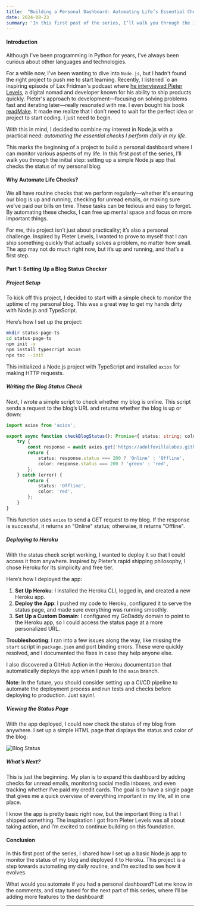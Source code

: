 ```yaml
---
title:  "Building a Personal Dashboard: Automating Life’s Essential Checks – Part 1"
date: 2024-08-23
summary: 'In this first post of the series, I’ll walk you through the initial step: setting up a simple Node.js app that checks the status of my personal blog.'
---
```


#### Introduction

Although I've been programming in Python for years, I've always been curious about other languages and technologies.

For a while now, I've been wanting to dive into `Node.js`, but I hadn't found the right project to push me to start learning. Recently, I listened `o an inspiring episode of Lex Fridman's podcast where [he interviewed Pieter Levels](https://youtu.be/oFtjKbXKqbg?si=HHh5lMkiMqoW0ejd), a digital nomad and developer known for his ability to ship products quickly. Pieter's approach to development—focusing on solving problems fast and iterating later—really resonated with me. I even bought his book [readMake](https://readmake.com/). It made me realize that I don’t need to wait for the perfect idea or project to start coding. I just need to begin.

With this in mind, I decided to combine my interest in Node.js with a practical need: *automating the essential checks I perform daily in my life*.

This marks the beginning of a project to build a personal dashboard where I can monitor various aspects of my life. In this first post of the series, I’ll walk you through the initial step: setting up a simple Node.js app that checks the status of my personal blog.

#### Why Automate Life Checks?

We all have routine checks that we perform regularly—whether it's ensuring our blog is up and running, checking for unread emails, or making sure we've paid our bills on time. These tasks can be tedious and easy to forget. By automating these checks, I can free up mental space and focus on more important things.

For me, this project isn’t just about practicality; it’s also a personal challenge. Inspired by Pieter Levels, I wanted to prove to myself that I can ship something quickly that actually solves a problem, no matter how small. The app may not do much right now, but it’s up and running, and that’s a first step.

#### Part 1: Setting Up a Blog Status Checker

##### Project Setup

To kick off this project, I decided to start with a simple check to monitor the uptime of my personal blog. This was a great way to get my hands dirty with Node.js and TypeScript.

Here’s how I set up the project:

```bash
mkdir status-page-ts
cd status-page-ts
npm init -y
npm install typescript axios
npx tsc --init
```

This initialized a Node.js project with TypeScript and installed `axios` for making HTTP requests.

##### Writing the Blog Status Check

Next, I wrote a simple script to check whether my blog is online. This script sends a request to the blog’s URL and returns whether the blog is up or down:

```typescript
import axios from 'axios';

export async function checkBlogStatus(): Promise<{ status: string; color: string }> {
    try {
        const response = await axios.get('https://adolfovillalobos.github.io/website');
        return {
            status: response.status === 200 ? 'Online' : 'Offline',
            color: response.status === 200 ? 'green' : 'red',
        };
    } catch (error) {
        return {
            status: 'Offline',
            color: 'red',
        };
    }
}
```

This function uses `axios` to send a GET request to my blog. If the response is successful, it returns an "Online" status; otherwise, it returns "Offline".

##### Deploying to Heroku

With the status check script working, I wanted to deploy it so that I could access it from anywhere. Inspired by Pieter’s rapid shipping philosophy, I chose Heroku for its simplicity and free tier.

Here’s how I deployed the app:

1. **Set Up Heroku**: I installed the Heroku CLI, logged in, and created a new Heroku app.
2. **Deploy the App**: I pushed my code to Heroku, configured it to serve the status page, and made sure everything was running smoothly.
3. **Set Up a Custom Domain**: I configured my GoDaddy domain to point to the Heroku app, so I could access the status page at a more personalized URL.

**Troubleshooting**:
I ran into a few issues along the way, like missing the `start` script in `package.json` and port binding errors. These were quickly resolved, and I documented the fixes in case they help anyone else.

I also discovered a GitHub Action in the Heroku documentation that automatically deploys the app when I push to the `main` branch.  

**Note**: In the future, you should consider setting up a CI/CD pipeline to automate the deployment process and run tests and checks before deploying to production. Just sayin!.

##### Viewing the Status Page

With the app deployed, I could now check the status of my blog from anywhere. I set up a simple HTML page that displays the status and color of the blog:

![Blog Status](../assets/images/2024-08-23-final-result-status-page.png)

##### What’s Next?

This is just the beginning. My plan is to expand this dashboard by adding checks for unread emails, monitoring social media inboxes, and even tracking whether I’ve paid my credit cards. The goal is to have a single page that gives me a quick overview of everything important in my life, all in one place.

I know the app is pretty basic right now, but the important thing is that I shipped something. The inspiration I got from Pieter Levels was all about taking action, and I’m excited to continue building on this foundation.



#### Conclusion

In this first post of the series, I shared how I set up a basic Node.js app to monitor the status of my blog and deployed it to Heroku. This project is a step towards automating my daily routine, and I’m excited to see how it evolves.

What would you automate if you had a personal dashboard? Let me know in the comments, and stay tuned for the next part of this series, where I’ll be adding more features to the dashboard!

---